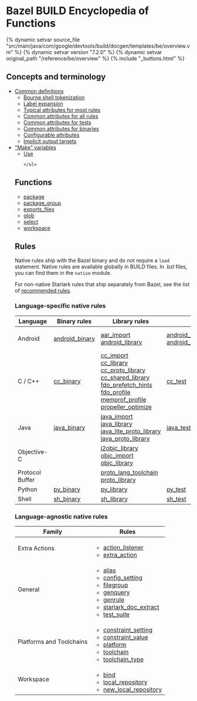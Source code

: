 <html devsite>
<head>
  <meta name="project_path" value="/_project.yaml">
  <meta name="book_path" value="/versions/7.2.0/_book.yaml">
</head>
<body>

<h1 class="page-title">Bazel BUILD Encyclopedia of Functions</h1>

{% dynamic setvar source_file "src/main/java/com/google/devtools/build/docgen/templates/be/overview.vm" %}
{% dynamic setvar version "7.2.0" %}
{% dynamic setvar original_path "/reference/be/overview" %}
{% include "_buttons.html" %}
<h2>Concepts and terminology</h2>

<ul>
  <li>
    <a href="/versions/7.2.0/reference/be/common-definitions">Common definitions</a>
    <ul>
      <li><a href="/versions/7.2.0/reference/be/common-definitions#sh-tokenization">Bourne shell tokenization</a></li>
      <li><a href="/versions/7.2.0/reference/be/common-definitions#label-expansion">Label expansion</a></li>
      <li><a href="/versions/7.2.0/reference/be/common-definitions#typical-attributes">Typical attributes for most rules</a></li>
      <li><a href="/versions/7.2.0/reference/be/common-definitions#common-attributes">Common attributes for all rules</a></li>
      <li><a href="/versions/7.2.0/reference/be/common-definitions#common-attributes-tests">Common attributes for tests</a></li>
      <li><a href="/versions/7.2.0/reference/be/common-definitions#common-attributes-binaries">Common attributes for binaries</a></li>
      <li><a href="/versions/7.2.0/reference/be/common-definitions#configurable-attributes">Configurable attributes</a></li>
      <li><a href="/versions/7.2.0/reference/be/common-definitions#implicit-outputs">Implicit output targets</a></li>
    </ul>
  </li>
  <li>
    <a href="/versions/7.2.0/reference/be/make-variables">"Make" variables</a>
    <ul class="be-toc">
      <li><a href="/versions/7.2.0/reference/be/make-variables#use">Use</a></li>

    </ul>
  </li>
</ul>

<h2>Functions</h2>

<ul class="be-toc">
  <li><a href="/versions/7.2.0/reference/be/functions.html#package">package</a></li>
  <li><a href="/versions/7.2.0/reference/be/functions.html#package_group">package_group</a></li>

  <li><a href="/versions/7.2.0/reference/be/functions.html#exports_files">exports_files</a></li>
  <li><a href="/versions/7.2.0/reference/be/functions.html#glob">glob</a></li>
  <li><a href="/versions/7.2.0/reference/be/functions.html#select">select</a></li>
  <li><a href="/versions/7.2.0/rules/lib/globals/workspace#workspace">workspace</a></li>
</ul>

<h2>Rules</h2>

Native rules ship with the Bazel binary and do not require a <code>load</code> statement.
Native rules are available globally in BUILD files. In .bzl files, you can find them in
the <code>native</code> module.

For non-native Starlark rules that ship separately from Bazel, see the list of
<a href="/versions/7.2.0/rules/rules#recommended-rules">recommended rules</a>.

<h3>Language-specific native rules</h3>


<table class="table table-condensed table-striped" summary="Table of rules sorted by language">
  <thead>
    <tr>
      <th>Language</th>
      <th>Binary rules</th>
      <th>Library rules</th>
      <th>Test rules</th>
      <th>Other rules</th>
    </tr>
  </thead>
  <tbody>
            <tr>
        <td class="lang">Android</td>
                    <td>
                    <a href="android.html#android_binary">android_binary</a>
          <br />
                </td>
              <td>
                    <a href="android.html#aar_import">aar_import</a>
          <br />
                    <a href="android.html#android_library">android_library</a>
          <br />
                </td>
              <td>
                    <a href="android.html#android_instrumentation_test">android_instrumentation_test</a>
          <br />
                    <a href="android.html#android_local_test">android_local_test</a>
          <br />
                </td>
              <td>
                    <a href="android.html#android_device">android_device</a>
          <br />
                    <a href="android.html#android_ndk_repository">android_ndk_repository</a>
          <br />
                    <a href="android.html#android_sdk_repository">android_sdk_repository</a>
          <br />
                </td>
            </tr>
                <tr>
        <td class="lang">C / C++</td>
                    <td>
                    <a href="c-cpp.html#cc_binary">cc_binary</a>
          <br />
                </td>
              <td>
                    <a href="c-cpp.html#cc_import">cc_import</a>
          <br />
                    <a href="c-cpp.html#cc_library">cc_library</a>
          <br />
                    <a href="c-cpp.html#cc_proto_library">cc_proto_library</a>
          <br />
                    <a href="c-cpp.html#cc_shared_library">cc_shared_library</a>
          <br />
                    <a href="c-cpp.html#fdo_prefetch_hints">fdo_prefetch_hints</a>
          <br />
                    <a href="c-cpp.html#fdo_profile">fdo_profile</a>
          <br />
                    <a href="c-cpp.html#memprof_profile">memprof_profile</a>
          <br />
                    <a href="c-cpp.html#propeller_optimize">propeller_optimize</a>
          <br />
                </td>
              <td>
                    <a href="c-cpp.html#cc_test">cc_test</a>
          <br />
                </td>
              <td>
                    <a href="c-cpp.html#cc_toolchain">cc_toolchain</a>
          <br />
                    <a href="c-cpp.html#cc_toolchain_suite">cc_toolchain_suite</a>
          <br />
                </td>
            </tr>
                <tr>
        <td class="lang">Java</td>
                    <td>
                    <a href="java.html#java_binary">java_binary</a>
          <br />
                </td>
              <td>
                    <a href="java.html#java_import">java_import</a>
          <br />
                    <a href="java.html#java_library">java_library</a>
          <br />
                    <a href="java.html#java_lite_proto_library">java_lite_proto_library</a>
          <br />
                    <a href="java.html#java_proto_library">java_proto_library</a>
          <br />
                </td>
              <td>
                    <a href="java.html#java_test">java_test</a>
          <br />
                </td>
              <td>
                    <a href="java.html#java_package_configuration">java_package_configuration</a>
          <br />
                    <a href="java.html#java_plugin">java_plugin</a>
          <br />
                    <a href="java.html#java_runtime">java_runtime</a>
          <br />
                    <a href="java.html#java_toolchain">java_toolchain</a>
          <br />
                </td>
            </tr>
                <tr>
        <td class="lang">Objective-C</td>
                    <td>
                </td>
              <td>
                    <a href="objective-c.html#j2objc_library">j2objc_library</a>
          <br />
                    <a href="objective-c.html#objc_import">objc_import</a>
          <br />
                    <a href="objective-c.html#objc_library">objc_library</a>
          <br />
                </td>
              <td>
                </td>
              <td>
                    <a href="objective-c.html#available_xcodes">available_xcodes</a>
          <br />
                    <a href="objective-c.html#xcode_config">xcode_config</a>
          <br />
                    <a href="objective-c.html#xcode_version">xcode_version</a>
          <br />
                </td>
            </tr>
                <tr>
        <td class="lang">Protocol Buffer</td>
                    <td>
                </td>
              <td>
                    <a href="protocol-buffer.html#proto_lang_toolchain">proto_lang_toolchain</a>
          <br />
                    <a href="protocol-buffer.html#proto_library">proto_library</a>
          <br />
                </td>
              <td>
                </td>
              <td>
                </td>
            </tr>
                <tr>
        <td class="lang">Python</td>
                    <td>
                    <a href="python.html#py_binary">py_binary</a>
          <br />
                </td>
              <td>
                    <a href="python.html#py_library">py_library</a>
          <br />
                </td>
              <td>
                    <a href="python.html#py_test">py_test</a>
          <br />
                </td>
              <td>
                    <a href="python.html#py_runtime">py_runtime</a>
          <br />
                </td>
            </tr>
                <tr>
        <td class="lang">Shell</td>
                    <td>
                    <a href="shell.html#sh_binary">sh_binary</a>
          <br />
                </td>
              <td>
                    <a href="shell.html#sh_library">sh_library</a>
          <br />
                </td>
              <td>
                    <a href="shell.html#sh_test">sh_test</a>
          <br />
                </td>
              <td>
                </td>
            </tr>
        </tbody>

</table>
<h3>Language-agnostic native rules</h3>

<table class="table table-condensed table-striped" summary="Table of rules not specific to a programming language">
  <thead>
    <tr>
      <th>Family</th>
      <th>Rules</th>
    </tr>
  </thead>
  <tbody>
            <tr>
        <td class="lang">Extra Actions</td>
        <td>
          <ul class="hlist">
                      <li>  <a href="extra-actions.html#action_listener">action_listener</a>
                      <li>  <a href="extra-actions.html#extra_action">extra_action</a>
                    </ul>
        </td>
      </tr>
                <tr>
        <td class="lang">General</td>
        <td>
          <ul class="hlist">
                      <li>  <a href="general.html#alias">alias</a>
                      <li>  <a href="general.html#config_setting">config_setting</a>
                      <li>  <a href="general.html#filegroup">filegroup</a>
                      <li>  <a href="general.html#genquery">genquery</a>
                      <li>  <a href="general.html#genrule">genrule</a>
                      <li>  <a href="general.html#starlark_doc_extract">starlark_doc_extract</a>
                      <li>  <a href="general.html#test_suite">test_suite</a>
                    </ul>
        </td>
      </tr>
                <tr>
        <td class="lang">Platforms and Toolchains</td>
        <td>
          <ul class="hlist">
                      <li>  <a href="platforms-and-toolchains.html#constraint_setting">constraint_setting</a>
                      <li>  <a href="platforms-and-toolchains.html#constraint_value">constraint_value</a>
                      <li>  <a href="platforms-and-toolchains.html#platform">platform</a>
                      <li>  <a href="platforms-and-toolchains.html#toolchain">toolchain</a>
                      <li>  <a href="platforms-and-toolchains.html#toolchain_type">toolchain_type</a>
                    </ul>
        </td>
      </tr>
                <tr>
        <td class="lang">Workspace</td>
        <td>
          <ul class="hlist">
                      <li>  <a href="workspace.html#bind">bind</a>
                      <li>  <a href="workspace.html#local_repository">local_repository</a>
                      <li>  <a href="workspace.html#new_local_repository">new_local_repository</a>
                    </ul>
        </td>
      </tr>
        </tbody>

</table>
</body>
</html>
